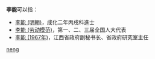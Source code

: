 '''李能'''可以指：
* [[李能_(明朝)|李能 (明朝)]]，成化二年丙戌科進士
* [[李能_(劳动模范)|李能 (劳动模范)]]，第一、二、三届全国人大代表
* [[李能_(1967年)|李能 (1967年)]]，江西省政府副秘书长、省政府研究室主任

{{disambig}}

[[Category:二字李姓人名消歧义|neng]]